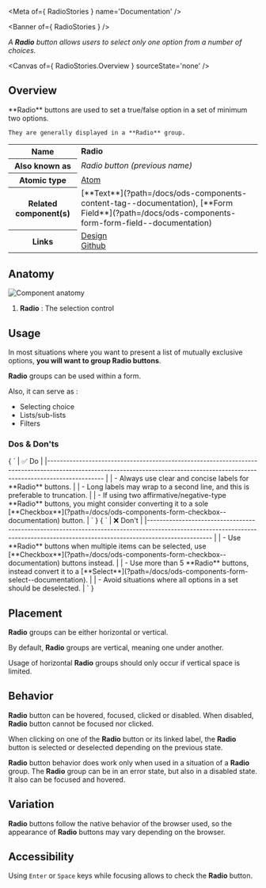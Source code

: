 
<Meta of={ RadioStories } name='Documentation' />

<Banner of={ RadioStories } />

_A **Radio** button allows users to select only one option from a number of choices._

<Canvas of={ RadioStories.Overview } sourceState='none' />

## Overview
<div>
  <div id='description'>
    **Radio** buttons are used to set a true/false option in a set of minimum two options.

    They are generally displayed in a **Radio** group.
  </div>
  <table>
    <tbody>
    <tr>
      <th scope="row">Name</th>
      <td><strong>Radio</strong></td>
    </tr>
    <tr>
      <th scope="row">Also known as</th>
      <td><em>Radio button (previous name)</em></td>
    </tr>
    <tr>
      <th scope="row">Atomic type</th>
      <td>
        <a href='https://atomicdesign.bradfrost.com/chapter-2/#atoms'>Atom<OdsIcon
          name={ ODS_ICON_NAME.externalLink }
          style={ { fontSize: '.7rem', paddingLeft: '.3rem', paddingRight: '.2rem' } }></OdsIcon></a>
      </td>
    </tr>
    <tr>
      <th scope="row">Related component(s)</th>
      <td>
        [**Text**](?path=/docs/ods-components-content-tag--documentation), [**Form
        Field**](?path=/docs/ods-components-form-form-field--documentation)
      </td>
    </tr>
    <tr>
      <th scope="row">Links</th>
      <td>
        <a href='https://www.figma.com/proto/tIKzHa5KvHHyosgIgyBswB/Design-Tokens'>Design<OdsIcon
          name={ ODS_ICON_NAME.externalLink }
          style={ { fontSize: '.7rem', paddingLeft: '.3rem', paddingRight: '.2rem' } }></OdsIcon></a><br />
        <a href='https://github.com/ovh/design-system/tree/master/packages/components/src/radio'>Github<OdsIcon
          name={ ODS_ICON_NAME.externalLink }
          style={ { fontSize: '.7rem', paddingLeft: '.3rem', paddingRight: '.2rem' } }></OdsIcon></a>
      </td>
    </tr>
    </tbody>
  </table>
</div>

## Anatomy

![Component anatomy](components/radio/anatomy.png "Component anatomy")

1. **Radio** : The selection control

## Usage

In most situations where you want to present a list of mutually exclusive options, **you will want to group Radio buttons**.

**Radio** groups can be used within a form.

Also, it can serve as :
- Selecting choice
- Lists/sub-lists
- Filters

### Dos & Don'ts

<Markdown>
  { `
| ✅ Do                                                                                                                                                                                   |
|------------------------------------------------------------------------------------------------------------------------------------------------------------------------------         |
| - Always use clear and concise labels for **Radio** buttons.                                                                                                                           |
| - Long labels may wrap to a second line, and this is preferable to truncation.                                                                                                         |
| - If using two affirmative/negative-type **Radio** buttons, you might consider converting it to a sole [**Checkbox**](?path=/docs/ods-components-form-checkbox--documentation) button. |
` }
</Markdown>
<Markdown>
  { `
| ❌ Don't                                                                                                                                                                          |
|-------------------------------------------------------------------------------------------------------------------------------------------------------------------------------- |
| - Use **Radio** buttons when multiple items can be selected, use [**Checkbox**](?path=/docs/ods-components-form-checkbox--documentation) buttons instead.                        |
| - Use more than 5 **Radio** buttons, instead convert it to a [**Select**](?path=/docs/ods-components-form-select--documentation).                                                |
| - Avoid situations where all options in a set should be deselected.                                                                                                              |
` }
</Markdown>

## Placement

**Radio** groups can be either horizontal or vertical.

By default, **Radio** groups are vertical, meaning one under another.

Usage of horizontal **Radio** groups should only occur if vertical space is limited.

## Behavior

**Radio** button can be hovered, focused, clicked or disabled. When disabled, **Radio** button cannot be focused nor clicked.

When clicking on one of the **Radio** button or its linked label, the **Radio** button is selected or deselected depending on the previous state.

**Radio** button behavior does work only when used in a situation of a **Radio** group.
The **Radio** group can be in an error state, but also in a disabled state. It also can be focused and hovered.

## Variation

**Radio** buttons follow the native behavior of the browser used, so the appearance of **Radio** buttons may vary depending on the browser.

## Accessibility

Using `Enter` or `Space` keys while focusing allows to check the **Radio** button.

